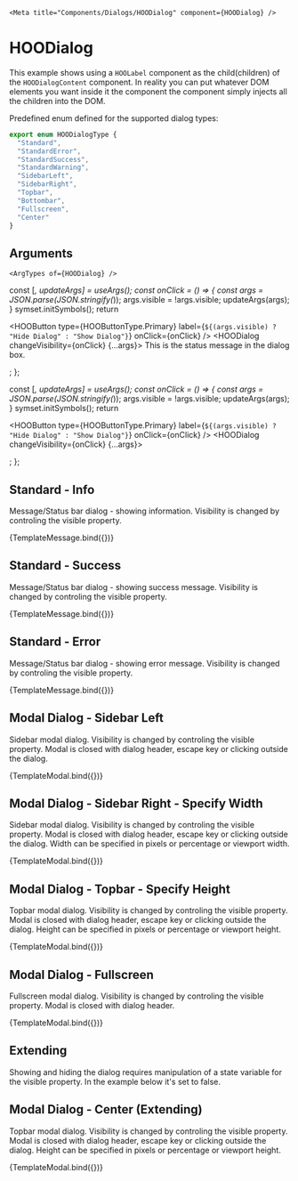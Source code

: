 
    <Meta title="Components/Dialogs/HOODialog" component={HOODialog} />

# HOODialog

This example shows using a `HOOLabel` component as the child(children) of the `HOODialogContent` component.
In reality you can put whatever DOM elements you want inside it the component the component simply injects all the children into the DOM.

Predefined enum defined for the supported dialog types:
```ts
export enum HOODialogType {
  "Standard",
  "StandardError",
  "StandardSuccess",
  "StandardWarning",
  "SidebarLeft",
  "SidebarRight",
  "Topbar",
  "Bottombar",
  "Fullscreen",
  "Center"
}
```

## Arguments

    <ArgTypes of={HOODialog} />

  const [_, updateArgs] = useArgs();
  const onClick = () => {
    const args = JSON.parse(JSON.stringify(_));
    args.visible = !args.visible;
    updateArgs(args);
  }
  symset.initSymbols();
  return <div>
    <HOOButton type={HOOButtonType.Primary} label={`${(args.visible) ? "Hide Dialog" : "Show Dialog"}`} onClick={onClick} />
    <HOODialog changeVisibility={onClick} {...args}>
      <HOOIcon iconName='hoo-icon-smile' />
      <HOODialogContent>This is the status message in the dialog box.</HOODialogContent>
      <HOODialogActions>
        <HOOButton type={HOOButtonType.Icon} iconName='hoo-icon-close' onClick={onClick} />
      </HOODialogActions>
    </HOODialog>
  </div>;
};

  const [_, updateArgs] = useArgs();
  const onClick = () => {
    const args = JSON.parse(JSON.stringify(_));
    args.visible = !args.visible;
    updateArgs(args);
  }
  symset.initSymbols();
  return <div>
    <HOOButton type={HOOButtonType.Primary} label={`${(args.visible) ? "Hide Dialog" : "Show Dialog"}`} onClick={onClick} />
    <HOODialog changeVisibility={onClick} {...args}>
      <HOODialogHeader title="Dialog Header" closeIconName="hoo-icon-close" closeDisabled={false} closeOnClick={onClick} />
      <HOODialogContent>
        <HOOLabel label="Content of Dialog" />
      </HOODialogContent>
    </HOODialog>
  </div>;
};

## Standard - Info

Message/Status bar dialog - showing information. Visibility is changed by controling the visible property.

<Canvas layout='fullscreen'>
  <Story
    name="Standard"
    args={{ type: HOODialogType.Standard, visible: false }}>
    {TemplateMessage.bind({})}
  </Story>
</Canvas>

## Standard - Success

Message/Status bar dialog - showing success message. Visibility is changed by controling the visible property.

<Canvas layout='fullscreen'>
  <Story
    name="Standard - Success"
    args={{ type: HOODialogType.StandardSuccess, visible: false }}>
    {TemplateMessage.bind({})}
  </Story>
</Canvas>

## Standard - Error

Message/Status bar dialog - showing error message. Visibility is changed by controling the visible property.

<Canvas layout='fullscreen'>
  <Story
    name="Standard - Error"
    args={{ type: HOODialogType.StandardError, visible: false }}>
    {TemplateMessage.bind({})}
  </Story>
</Canvas>

## Modal Dialog - Sidebar Left

Sidebar modal dialog. Visibility is changed by controling the visible property. Modal is closed with dialog header, escape key or clicking outside the dialog.

<Canvas layout='fullscreen'>
  <Story
    name="Sidebar Left"
    args={{ type: HOODialogType.SidebarLeft, visible: false }}>
    {TemplateModal.bind({})}
  </Story>
</Canvas>

## Modal Dialog - Sidebar Right - Specify Width

Sidebar modal dialog. Visibility is changed by controling the visible property. Modal is closed with dialog header, escape key or clicking outside the dialog. Width can be specified in pixels or percentage or viewport width.

<Canvas layout='fullscreen'>
  <Story
    name="Sidebar Right - Specify Width"
    args={{ type: HOODialogType.SidebarRight, visible: false, width: '80vw' }}>
    {TemplateModal.bind({})}
  </Story>
</Canvas>

## Modal Dialog - Topbar - Specify Height

Topbar modal dialog. Visibility is changed by controling the visible property. Modal is closed with dialog header, escape key or clicking outside the dialog. Height can be specified in pixels or percentage or viewport height.

<Canvas layout='fullscreen'>
  <Story
    name="Topbar - Specify Height"
    args={{ type: HOODialogType.Topbar, visible: false, height: '60vh' }}>
    {TemplateModal.bind({})}
  </Story>
</Canvas>

## Modal Dialog - Fullscreen

Fullscreen modal dialog. Visibility is changed by controling the visible property. Modal is closed with dialog header.

<Canvas layout='fullscreen'>
  <Story
    name="Fullscreen"
    args={{ type: HOODialogType.Fullscreen, visible: false }}>
    {TemplateModal.bind({})}
  </Story>
</Canvas>

## Extending

Showing and hiding the dialog requires manipulation of a state variable for the visible property. In the example below it's set to false.

## Modal Dialog - Center (Extending)

Topbar modal dialog. Visibility is changed by controling the visible property. Modal is closed with dialog header, escape key or clicking outside the dialog. Height can be specified in pixels or percentage or viewport height.

<Canvas layout='fullscreen'>
  <Story
    name="Center - Extending"
    args={{ type: HOODialogType.Center, visible: false, height: '60vh', width: '60vw', rootElementAttributes: { style: { backgroundColor: "pink" } } }}>
    {TemplateModal.bind({})}
  </Story>
</Canvas>